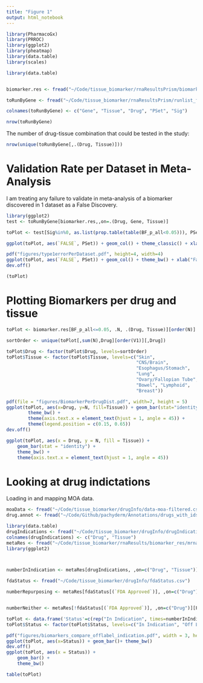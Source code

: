 ```yaml
---
title: "Figure 1"
output: html_notebook
---
```



```r
library(PharmacoGx)
library(PRROC)
library(ggplot2)
library(pheatmap)
library(data.table)
library(scales)

library(data.table)


biomarker.res <- fread("~/Code/tissue_biomarker/rnaResultsPrism/biomarker_res/meta_res_pharmacodb.csv")

toRunByGene <- fread("~/Code/tissue_biomarker/rnaResultsPrism/runlist_files/toRunMetaByGene.txt")

colnames(toRunByGene) <- c("Gene", "Tissue", "Drug", "PSet", "Sig")

nrow(toRunByGene)
```

The number of drug-tissue combination that could be tested in the study:
```r
nrow(unique(toRunByGene[,.(Drug, Tissue)]))
```

# Validation Rate per Dataset in Meta-Analysis


I am treating any failure to validate in meta-analysis of a biomarker discovered in 1 dataset as a False Discovery. 

```r

library(ggplot2)
test <- toRunByGene[biomarker.res,,on=.(Drug, Gene, Tissue)]

toPlot <- test[Sig%in%0, as.list(prop.table(table(BF_p_all<0.05))), PSet]

ggplot(toPlot, aes(`FALSE`, PSet)) + geom_col() + theme_classic() + xlab("False Discovery Rate") + ylab("Study") + xlim(c(0,1))

pdf("figures/type1errorPerDataset.pdf", height=4, width=4)
ggplot(toPlot, aes(`FALSE`, PSet)) + geom_col() + theme_bw() + xlab("False Discovery Rate") + ylab("Study") + xlim(c(0,1))
dev.off()

(toPlot)
```


# Plotting Biomarkers per drug and tissue


```r

toPlot <- biomarker.res[BF_p_all<=0.05, .N, .(Drug, Tissue)][order(N)]

sortOrder <- unique(toPlot[,sum(N),Drug][order(V1)][,Drug])

toPlot$Drug <- factor(toPlot$Drug, levels=sortOrder)
toPlot$Tissue <- factor(toPlot$Tissue, levels=c("Skin",
                                                "CNS/Brain",
                                                "Esophagus/Stomach",
                                                "Lung", 
                                                "Ovary/Fallopian Tube",
                                                "Bowel", "Lymphoid",
                                                "Breast"))

pdf(file = "figures/BiomarkerPerDrugDist.pdf", width=7, height = 5)
ggplot(toPlot, aes(x=Drug, y=N, fill=Tissue)) + geom_bar(stat="identity")+ 
        theme_bw() + 
        theme(axis.text.x = element_text(hjust = 1, angle = 45)) + 
        theme(legend.position = c(0.15, 0.65))
dev.off()

ggplot(toPlot, aes(x = Drug, y = N, fill = Tissue)) +
    geom_bar(stat = "identity") +
    theme_bw() +
    theme(axis.text.x = element_text(hjust = 1, angle = 45))


```




# Looking at drug indictations

Loading in and mapping MOA data. 

```r

moaData <- fread("~/Code/tissue_biomarker/drugInfo/data-moa-filtered.csv", header=TRUE)
drug.annot <- fread("~/Code/Github/pachyderm/Annotations/drugs_with_ids.csv")

```




```r
library(data.table)
drugIndications <- fread("~/Code/tissue_biomarker/drugInfo/drugIndications.csv", header = FALSE)
colnames(drugIndications) <- c("Drug", "Tissue")
metaRes <- fread("~/Code/tissue_biomarker/rnaResults/biomarker_res/mrna_gene_drug_tissue_res_pharmacodb.csv")
library(ggplot2)



numberInIndication <- metaRes[drugIndications, ,on=c("Drug", "Tissue")][FWER_genes<0.05, .N]

fdaStatus <- fread("~/Code/tissue_biomarker/drugInfo/fdaStatus.csv")

numberRepurposing <- metaRes[fdaStatus[(`FDA Approved`)], ,on=c("Drug")][!drugIndications, ,on=c("Drug", "Tissue")][FWER_genes<0.05, .N]


numberNeither <- metaRes[!fdaStatus[(`FDA Approved`)], ,on=c("Drug")][FWER_genes<0.05, .N]

toPlot <- data.frame('Status'=c(rep("In Indication", times=numberInIndication), rep("Off Label", times=numberRepurposing), rep("Novel", times=numberNeither)))
toPlot$Status <- factor(toPlot$Status, levels=c("In Indication", "Off Label", "Novel"))

pdf("figures/biomarkers_compare_offlabel_indication.pdf", width = 3, height = 3)
ggplot(toPlot, aes(x=Status)) + geom_bar()+ theme_bw()
dev.off()
ggplot(toPlot, aes(x = Status)) +
    geom_bar() +
    theme_bw()

table(toPlot)

```





